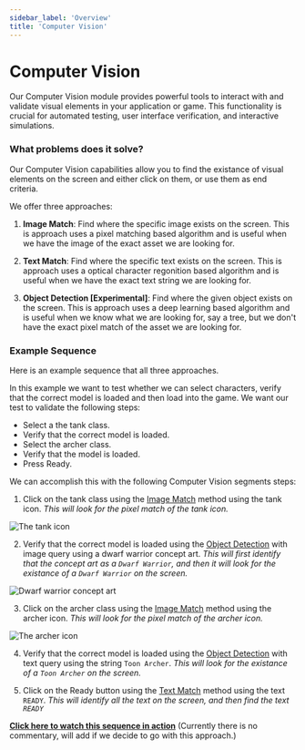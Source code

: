 ```yaml
---
sidebar_label: 'Overview'
title: 'Computer Vision'
---
```


# Computer Vision

Our Computer Vision module provides powerful tools to interact with and validate visual elements in your application or game. This functionality is crucial for automated testing, user interface verification, and interactive simulations.

### What problems does it solve?

Our Computer Vision capabilities allow you to find the existance of visual elements on the screen and either click on them, or use them as end criteria.

We offer three approaches:

1. **Image Match**: Find where the specific image exists on the screen. This is approach uses a pixel matching based algorithm and is useful when we have the image of the exact asset we are looking for.

2. **Text Match**: Find where the specific text exists on the screen. This is approach uses a optical character regonition based algorithm and is useful when we have the exact text string we are looking for.

3. **Object Detection [Experimental]**:  Find where the given object exists on the screen. This is approach uses a deep learning based algorithm and is useful when we know what we are looking for, say a tree, but we don't have the exact pixel match of the asset we are looking for.

### Example Sequence

Here is an example sequence that all three approaches. 

In this example we want to test whether we can select characters, verify that the correct model is loaded and then load into the game. We want our test to validate the following steps:
- Select a the tank class.
- Verify that the correct model is loaded.
- Select the archer class.
- Verify that the model is loaded.
- Press Ready.

We can accomplish this with the following Computer Vision segments steps:
1. Click on the tank class using the [Image Match](computer-vision/image-match.mdx) method using the tank icon. *This will look for the pixel match of the tank icon.*

![The tank icon](img/tank_icon.jpg)

2. Verify that the correct model is loaded using the [Object Detection](computer-vision/object-detection.mdx) with image query using a dwarf warrior concept art. *This will first identify that the concept art as a `Dwarf Warrior`, and then it will look for the existance of a `Dwarf Warrior` on the screen.*

![Dwarf warrior concept art](img/dwarf_warrior_concept_art.jpg)

3. Click on the archer class using the [Image Match](computer-vision/image-match.mdx) method using the archer icon. *This will look for the pixel match of the archer icon.*

![The archer icon](img/archer_icon.jpg)

4. Verify that the correct model is loaded using the [Object Detection](computer-vision/object-detection.mdx) with text query using the string `Toon Archer`. *This will look for the existance of a `Toon Archer` on the screen.*

5. Click on the Ready button using the [Text Match](computer-vision/text-match.mdx) method using the text `READY`. *This will identify all the text on the screen, and then find the text `READY`*


**[Click here to watch this sequence in action](https://www.loom.com/share/391d9aba528a4bc18a9b0fae43850177?sid=150c6a82-3968-404e-b83f-42f06ecb3b35)** (Currently there is no commentary, will add if we decide to go with this approach.)
